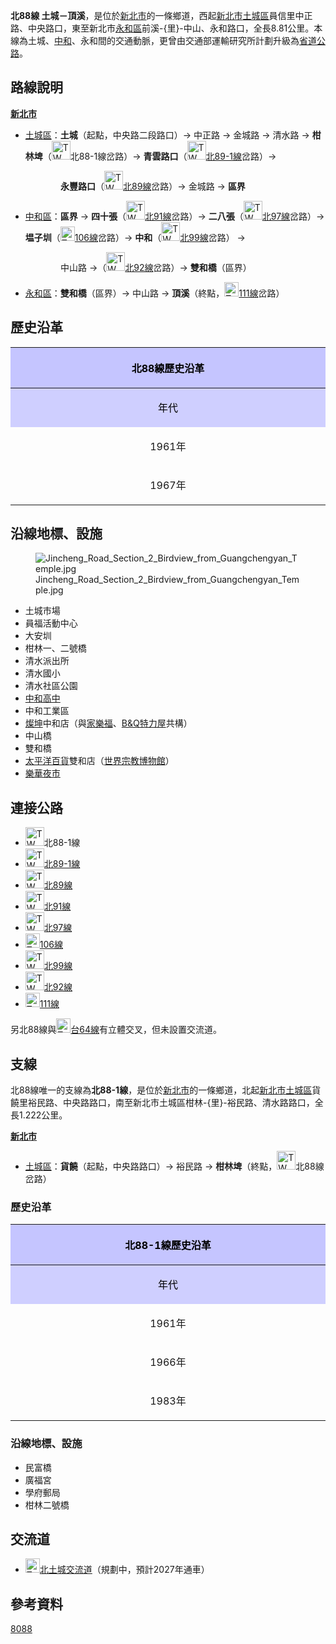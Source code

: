{{Infobox TwRoad|
|Type=th
|Code=北88線
|Num=tp88
|Name=金城路、清水路、<br />連城路、中山路<small>（主要）</small>
|Branch=1
|Level=鄉道
|Length=8.81
|Length2=1.222
|Start=[[新北市|新北市]][[土城區|土城區]]員信里土城市區
|End=新北市[[永和區|永和區]]前溪-{里}-頂溪
}}
'''北88線 土城－頂溪'''，是位於[[新北市|新北市]]的一條鄉道，西起[[新北市|新北市]][[土城區|土城區]]員信里中正路、中央路口，東至新北市[[永和區|永和區]]前溪-{里}-中山、永和路口，全長8.81公里。{{r|thb}}本線為土城、[[中和區|中和]]、永和間的交通動脈，更曾由交通部運輸研究所計劃升級為[[台灣省道|省道公路]]{{r|iot}}。

== 路線說明 ==
{{expand|time=2011-04-23}}
;'''[[新北市|新北市]]'''
*[[土城區|土城區]]：'''土城'''（起點，中央路二段路口）→ 中正路 → 金城路 → 清水路 → '''柑林埤'''（[[File:TW_THWtp88-1.png|30px]]北88-1線岔路）→ '''青雲路口'''（[[File:TW_THWtp89-1.png|30px]][[北89線#支線|北89-1線]]岔路）→ 
::{{space|3}}'''永豐路口'''（[[File:TW_THWtp89.png|30px]][[北89線|北89線]]岔路）→ 金城路 → '''區界'''
*[[中和區|中和區]]：'''區界''' → '''四十張'''（[[File:TW_THWtp91.png|30px]][[北91線|北91線]]岔路）→ '''二八張'''（[[File:TW_THWtp97.png|30px]][[北97線|北97線]]岔路）→ '''塭子圳'''（[[File:TW_CHW106.svg|23px]][[縣道106號|106線]]岔路）→ '''中和'''（[[File:TW_THWtp99.png|30px]][[北99線|北99線]]岔路） → 
::{{space|3}}中山路 →（[[File:TW_THWtp92.png|30px]][[北92線|北92線]]岔路）→ '''雙和橋'''（區界）
*[[永和區|永和區]]：'''雙和橋'''（區界）→ 中山路 → '''頂溪'''（終點，[[File:TW_CHW111.svg|23px]][[縣道111號|111線]]岔路）

== 歷史沿革 ==
{| class="wikitable" style="width: 100%"
! style="text-align:center; background:#C5C5FF; color:black" colspan=3 align=center | 北88線歷史沿革
|- 
! style="text-align:center; background:#CFCFFF; color:black" width="8%" | 年代 !! style="text-align:center; background:#D3D3FF; color:black" width="40%" | 本編號沿革 !! style="text-align:center; background:#D3D3FF; color:black" width="52%" | 本路線沿革
|- 
! 1961年{{r|gazette1966}}
| colspan=2| 當時為'''中和－土城'''線，長6.962公里（中和－永和段未開闢或非公路）
|-
! 1967年{{r|gazette1968}}
| colspan=2| 改為'''土城－永和'''線，長8.770公里
|}

== 沿線地標、設施 ==
[[File:Jincheng_Road_Section_2_Birdview_from_Guangchengyan_Temple.jpg|thumb]]
*土城市場
*員福活動中心
*大安圳
*柑林一、二號橋
*清水派出所
*清水國小
*清水社區公園
*[[國立中和高級中學|中和高中]]
*中和工業區
*[[燦坤|燦坤]]中和店（與[[家樂福|家樂福]]、[[B&Q|B&Q特力屋]]共構）
*中山橋
*雙和橋
*[[太平洋百貨|太平洋百貨]]雙和店（[[世界宗教博物館|世界宗教博物館]]）
*[[樂華夜市|樂華夜市]]

== 連接公路 ==
*[[File:TW_THWtp88-1.png|30px]]北88-1線
*[[File:TW_THWtp89-1.png|30px]][[北89線#支線|北89-1線]]
*[[File:TW_THWtp89.png|30px]][[北89線|北89線]]
*[[File:TW_THWtp91.png|30px]][[北91線|北91線]]
*[[File:TW_THWtp97.png|30px]][[北97線|北97線]]
*[[File:TW_CHW106.svg|23px]][[縣道106號|106線]]
*[[File:TW_THWtp99.png|30px]][[北99線|北99線]]
*[[File:TW_THWtp92.png|30px]][[北92線|北92線]]
*[[File:TW_CHW111.svg|23px]][[縣道111號|111線]]
另北88線與[[File:TW_PHW64.svg|23px]][[台64線|台64線]]有立體交叉，但未設置交流道。

== 支線 ==
{{expand|time=2011-04-23}}
北88線唯一的支線為'''北88-1線'''，是位於[[新北市|新北市]]的一條鄉道，北起[[新北市|新北市]][[土城區|土城區]]貨饒里裕民路、中央路路口，南至新北市土城區柑林-{里}-裕民路、清水路路口，全長1.222公里。{{r|thb}}

;'''[[新北市|新北市]]'''
*[[土城區|土城區]]：'''貨饒'''（起點，中央路路口）→ 裕民路 → '''柑林埤'''（終點，[[File:TW_THWtp88.png|30px]]北88線岔路）

=== 歷史沿革 ===
{| class="wikitable" style="width: 100%"
! style="text-align:center; background:#C5C5FF; color:black" colspan=3 align=center | 北88-1線歷史沿革
|- 
! style="text-align:center; background:#CFCFFF; color:black" width="8%" | 年代 !! style="text-align:center; background:#D3D3FF; color:black" width="40%" | 本編號沿革 !! style="text-align:center; background:#D3D3FF; color:black" width="52%" | 本路線沿革
|- 
! 1961年{{r|gazette1966}}
| ''當時無此編號'' || rowspan=2| 編為北85線（員林－柑林埤，1.637km）
|-
! 1966年{{r|gazette1967}}
| 當時為'''平和村－圓通寺'''線，長0.7公里
|-
! 1983年
| colspan=2| 原北88-1線延長並改編為'''[[北97線|北97線]]'''，原北85線改編為北88-1線。
|}

=== 沿線地標、設施 ===
*民富橋
*廣福宮
*學府郵局
*柑林二號橋

== 交流道 ==
* [[File:TWHW3.svg|23px]][[北土城交流道|北土城交流道]]（規劃中，預計2027年通車）

== 參考資料 ==
{{reflist|refs=

<ref name="thb">{{cite web |url=http://spreadsheets.google.com/pub?key=0Avc0r7dng8JrdFF0YmRlSEl1dWhxVmJtR2hwZDFmcFE&gid=0 |title=臺北縣鄉道公路路線表 |accessdate=2011-04-23 |date=2010-07-19 |publisher=公路總局 |archive-date=2014-04-20 |archive-url=https://web.archive.org/web/20140420112137/https://spreadsheets.google.com/pub?key=0Avc0r7dng8JrdFF0YmRlSEl1dWhxVmJtR2hwZDFmcFE&gid=0 |dead-url=yes }}</ref>

<ref name="iot">{{cite book|title=台灣地區省、縣道路線檢討與編號調整規劃|url=http://www.iot.gov.tw/public/data/7121913375171.pdf|format=pdf|accessdate=2011-04-23|publisher=交通部運輸研究所|isbn=986-00-1864-2|date=2005年7月|deadurl=yes|archiveurl=https://web.archive.org/web/20140808050630/http://www.iot.gov.tw/public/data/7121913375171.pdf|archivedate=2014-08-08}}。運研所資料中將本線誤植為北87線</ref>

<ref name="gazette1966">{{cite web |url=http://gaz.ncl.edu.tw/detail.jsp?sysid=E0921514 |title=公告臺灣省縣鄉道及專用公路路線里程表 |accessdate=2011-04-23 |date=1966-08-01 |work=政府公報資訊網 |publisher=臺灣省政府 |archive-date=2021-01-24 |archive-url=https://web.archive.org/web/20210124100834/https://gaz.ncl.edu.tw/detail.jsp?sysid=E0921514 |dead-url=yes }}</ref>

<ref name="gazette1967">{{cite web |url=http://gaz.ncl.edu.tw/detail.jsp?sysid=E0919092 |title=公告「臺灣省省、縣、鄉道及專用公路變更暨新闢路線里程表」 |accessdate=2011-04-23 |date=1967-07-22 |work=政府公報資訊網 |publisher=臺灣省政府 |archive-date=2021-04-06 |archive-url=https://web.archive.org/web/20210406140832/https://gaz.ncl.edu.tw/detail.jsp?sysid=E0919092 |dead-url=yes }}</ref>

<ref name="gazette1968">{{cite web |url=http://gaz.ncl.edu.tw/detail.jsp?sysid=E08A4743 |title=公告臺灣省省縣道暨專用公路路線變更及新闢路線 |accessdate=2011-04-23 |date=1968-09-22 |work=政府公報資訊網 |publisher=臺灣省政府 |archive-date=2021-04-06 |archive-url=https://web.archive.org/web/20210406140802/https://gaz.ncl.edu.tw/detail.jsp?sysid=E08A4743 |dead-url=no }}</ref>

}}

{{新北市鄉道}}

[[Category:新北市區道|8088]]